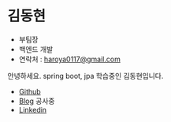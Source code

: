 # 김동현

- 부팀장
- 백엔드 개발
- 연락처 : haroya0117@gmail.com

안녕하세요. spring boot, jpa 학습중인 김동현입니다.

- [Github](https://github.com/haroya01)
- [Blog](https://velog.io/@haroya01/posts) 공사중
- [Linkedin](https://www.linkedin.com/in/kim-donghyun-8502a42b4/)
